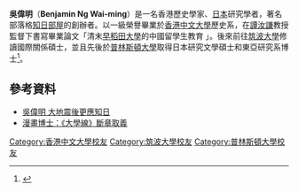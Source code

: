 '''吳偉明'''{{BD|1962年|3月22日|||}}（'''Benjamin Ng Wai-ming'''）是一名香港歷史學家、[[日本|日本]]研究學者，著名部落格[[知日部屋|知日部屋]]的創辦者。以一級榮譽畢業於[[香港中文大學|香港中文大學]]歷史系，在[[譚汝謙|譚汝謙]]教授監督下書寫畢業論文「清末[[早稻田大學|早稻田大學]]的中國留學生教育 」。後來前往[[筑波大學|筑波大學]]修讀國際關係碩士，並且先後於[[普林斯頓大學|普林斯頓大學]]取得日本研究文學碩士和東亞研究系博士<ref>{{Cite web |url=http://www.cuhk.edu.hk/jas/staff/benng/qualification.html |title=Benjamin Ng Wai-ming 吳偉明 - The Chinese University of Hong Kong |accessdate=2016-06-19 |archive-date=2020-02-18 |archive-url=https://web.archive.org/web/20200218131813/http://www.cuhk.edu.hk/jas/staff/benng/qualification.html |dead-url=no }}</ref>。
==參考資料==
{{reflist}}
* [https://web.archive.org/web/20161004002118/http://paper.wenweipo.com/2011/03/24/OT1103240004.htm 吳偉明 大地震後更應知日]
* [http://www.inmediahk.net/node/10027 漫畫博士：《大學線》斷章取義]{{Wayback|url=http://www.inmediahk.net/node/10027 |date=20190612083850 }}

{{御宅族}}

{{DEFAULTSORT:Ng, Benjamin}}
[[Category:香港中文大學校友|Category:香港中文大學校友]]
[[Category:筑波大學校友|Category:筑波大學校友]]
[[Category:普林斯頓大學校友|Category:普林斯頓大學校友]]
